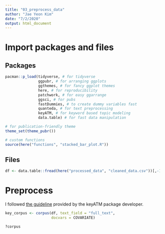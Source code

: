 ```yaml
---
title: "03_preprocess_data"
author: "Jae Yeon Kim"
date: "7/2/2020"
output: html_document
---
```


# Import packages and files 

## Packages

```r

pacman::p_load(tidyverse, # for tidyverse 
               ggpubr, # for arranging ggplots   
               ggthemes, # for fancy ggplot themes
               here, # for reproducibility 
               patchwork, # for easy ggarrange
               ggsci, # for pubs 
               fastDummies, # to create dummy variables fast
               quanteda, # for text preprocessing 
               keyATM, # for keyword based topic modeling 
               data.table) # for fast data manipulation

# for publication-friendly theme 
theme_set(theme_pubr())

# custom functions
source(here("functions", "stacked_bar_plot.R"))

```

## Files 

```r

df <- data.table::fread(here("processed_data", "cleaned_data.csv"))[,-1]

```

# Preprocess 

I followed [the guideline](https://keyatm.github.io/keyATM/articles/pkgdown_files/Preparation.html) provided by the keyATM package developer.

```r
key_corpus <- corpus(df, text_field = "full_text", 
                     docvars = COVARIATE)

?corpus
```

